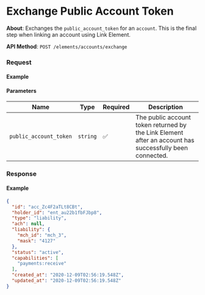 
# Exchange Public Account Token

**About**: Exchanges the `public_account_token` for an `account`. This is the final step when linking an account using Link Element.

**API Method**: `POST /elements/accounts/exchange`

### Request

#### Example

<ElementsExchangePublicAccountToken />

#### Parameters

| Name                   | Type     | Required | Description                                                                             |
|------------------------|----------|----------|-----------------------------------------------------------------------------------------|
| `public_account_token` | `string` | ✅        | The public account token returned by the Link Element after an account has successfully been connected. |                           |
### Response

#### Example

```json
{
  "id": "acc_Zc4F2aTLt8CBt",
  "holder_id": "ent_au22b1fbFJbp8",
  "type": "liability",
  "ach": null,
  "liability": {
    "mch_id": "mch_3",
    "mask": "4127"
  },
  "status": "active",
  "capabilities": [
    "payments:receive"
  ],
  "created_at": "2020-12-09T02:56:19.548Z",
  "updated_at": "2020-12-09T02:56:19.548Z"
}
```
